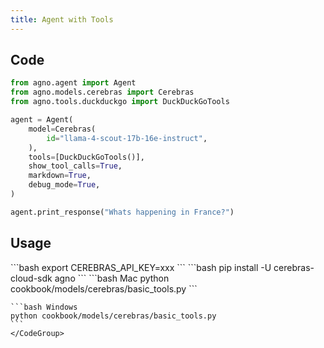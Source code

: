 ```yaml
---
title: Agent with Tools
---
```


## Code

```python cookbook/models/cerebras/basic_tools.py
from agno.agent import Agent
from agno.models.cerebras import Cerebras
from agno.tools.duckduckgo import DuckDuckGoTools

agent = Agent(
    model=Cerebras(
        id="llama-4-scout-17b-16e-instruct",
    ),
    tools=[DuckDuckGoTools()],
    show_tool_calls=True,
    markdown=True,
    debug_mode=True,
)

agent.print_response("Whats happening in France?")
```

## Usage

<Steps>
  <Snippet file="create-venv-step.mdx" />

  <Step title="Set your API key">
    ```bash
    export CEREBRAS_API_KEY=xxx
    ```
  </Step>

  <Step title="Install libraries">
    ```bash
    pip install -U cerebras-cloud-sdk agno
    ```
  </Step>

  <Step title="Run Agent">
    <CodeGroup>
    ```bash Mac
    python cookbook/models/cerebras/basic_tools.py
    ```

    ```bash Windows
    python cookbook/models/cerebras/basic_tools.py
    ```
    </CodeGroup>
  </Step>
</Steps>